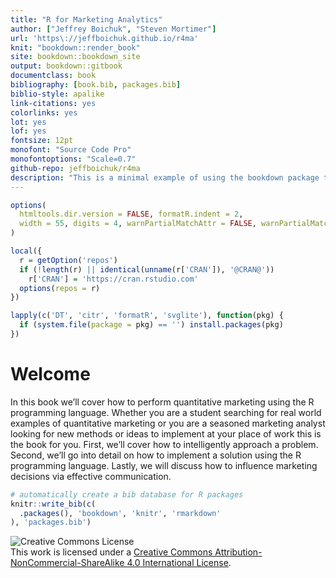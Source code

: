 ```yaml
--- 
title: "R for Marketing Analytics"
author: ["Jeffrey Boichuk", "Steven Mortimer"]
url: 'https\://jeffboichuk.github.io/r4ma'
knit: "bookdown::render_book"
site: bookdown::bookdown_site
output: bookdown::gitbook
documentclass: book
bibliography: [book.bib, packages.bib]
biblio-style: apalike
link-citations: yes
colorlinks: yes
lot: yes
lof: yes
fontsize: 12pt
monofont: "Source Code Pro"
monofontoptions: "Scale=0.7"
github-repo: jeffboichuk/r4ma
description: "This is a minimal example of using the bookdown package to write a book. The output format for this example is bookdown::gitbook."
---
```


```r
options(
  htmltools.dir.version = FALSE, formatR.indent = 2,
  width = 55, digits = 4, warnPartialMatchAttr = FALSE, warnPartialMatchDollar = FALSE
)

local({
  r = getOption('repos')
  if (!length(r) || identical(unname(r['CRAN']), '@CRAN@'))
    r['CRAN'] = 'https://cran.rstudio.com' 
  options(repos = r)
})

lapply(c('DT', 'citr', 'formatR', 'svglite'), function(pkg) {
  if (system.file(package = pkg) == '') install.packages(pkg)
})
```

# Welcome {-}

In this book we'll cover how to perform quantitative marketing using the R programming language. 
Whether you are a student searching for real world examples of quantitative marketing or 
you are a seasoned marketing analyst looking for new methods or ideas to implement at 
your place of work this is the book for you. First, we'll cover how to intelligently 
approach a problem. Second, we'll go into detail on how to implement a solution using 
the R programming language. Lastly, we will discuss how to influence marketing decisions 
via effective communication.  

```r
# automatically create a bib database for R packages
knitr::write_bib(c(
  .packages(), 'bookdown', 'knitr', 'rmarkdown'
), 'packages.bib')
```

![Creative Commons License](images/by-nc-sa.png)  
This work is licensed under a [Creative Commons Attribution-NonCommercial-ShareAlike 4.0 International License](http://creativecommons.org/licenses/by-nc-sa/4.0/). 
